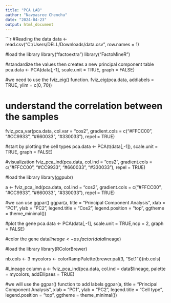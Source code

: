 ---
title: "PCA LAB"
author: "Navyasree Chenchu"
date: "2024-04-23"
output: html_document
---

```{r PCA LAB, message=FALSE, warning=FALSE, paged.print=TRUE}


#Reading the data 
data <- read.csv("C:/Users/DELL/Downloads/data.csv", row.names = 1)

#load the library
library("factoextra")
library("FactoMineR")

#standardize the values then creates a new principal component table
pca.data <- PCA(data[,-1], scale.unit = TRUE, graph = FALSE)

#we need to use the fviz_eig() function.
fviz_eig(pca.data, addlabels = TRUE, ylim = c(0, 70))

# understand the correlation between the samples
fviz_pca_var(pca.data, col.var = "cos2",
             gradient.cols = c("#FFCC00", "#CC9933", "#660033", "#330033"),
             repel = TRUE)

#start by plotting the cell types 
pca.data <- PCA(t(data[,-1]), scale.unit = TRUE, graph = FALSE)

#visualization
fviz_pca_ind(pca.data, col.ind = "cos2", 
             gradient.cols = c("#FFCC00", "#CC9933", "#660033", "#330033"), 
             repel = TRUE)

#load the library
library(ggpubr) 


a <- fviz_pca_ind(pca.data, col.ind = "cos2", 
                  gradient.cols = c("#FFCC00", "#CC9933", "#660033", "#330033"), 
                  repel = TRUE)

#we can use ggpar() 
ggpar(a,
      title = "Principal Component Analysis",
      xlab = "PC1", ylab = "PC2",
      legend.title = "Cos2", legend.position = "top",
      ggtheme = theme_minimal())

#plot the gene
pca.data <- PCA(data[,-1], scale.unit = TRUE,ncp = 2, graph = FALSE)

#color the gene
data$lineage <- as.factor(data$lineage)


#load the library
library(RColorBrewer)

nb.cols <- 3
mycolors <- colorRampPalette(brewer.pal(3, "Set1"))(nb.cols)

#Lineage column
a <- fviz_pca_ind(pca.data, col.ind = data$lineage,
                  palette = mycolors, addEllipses = TRUE)

#we will use the ggpar() function to add labels
ggpar(a,
      title = "Principal Component Analysis",
      xlab = "PC1", ylab = "PC2",
      legend.title = "Cell type", legend.position = "top",
      ggtheme = theme_minimal())